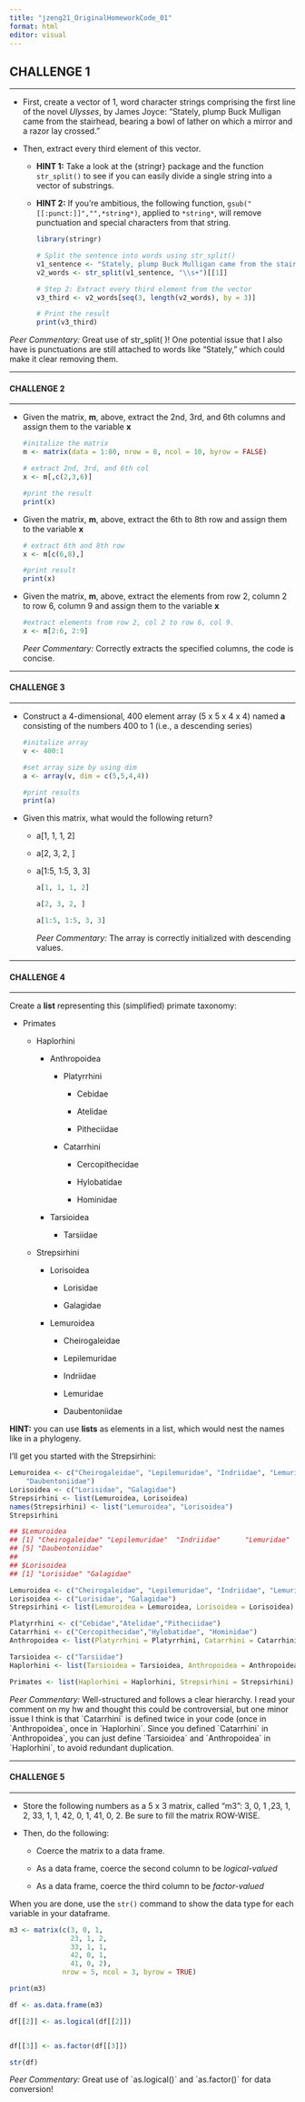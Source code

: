 ```yaml
---
title: "jzeng21_OriginalHomeworkCode_01"
format: html
editor: visual
---
```


## **CHALLENGE 1**

------------------------------------------------------------------------

-   First, create a vector of 1, word character strings comprising the first line of the novel *Ulysses*, by James Joyce: “Stately, plump Buck Mulligan came from the stairhead, bearing a bowl of lather on which a mirror and a razor lay crossed.”

-   Then, extract every third element of this vector.

    -   **HINT 1:** Take a look at the {stringr} package and the function `str_split()` to see if you can easily divide a single string into a vector of substrings.

    -   **HINT 2:** If you’re ambitious, the following function, `gsub("[[:punct:]]","",*string*)`, applied to `*string*`, will remove punctuation and special characters from that string.

        ```r

        library(stringr)

        # Split the sentence into words using str_split()
        v1_sentence <- "Stately, plump Buck Mulligan came from the stairhead, bearing a bowl of lather on which a mirror and a razor lay crossed."
        v2_words <- str_split(v1_sentence, "\\s+")[[1]]

        # Step 2: Extract every third element from the vector
        v3_third <- v2_words[seq(3, length(v2_words), by = 3)]

        # Print the result
        print(v3_third)
        ```

*Peer Commentary:* Great use of str_split( )! One potential issue that I also have is punctuations are still attached to words like "Stately," which could make it clear removing them.

------------------------------------------------------------------------

#### **CHALLENGE 2**

------------------------------------------------------------------------

-   Given the matrix, **m**, above, extract the 2nd, 3rd, and 6th columns and assign them to the variable **x**

    ```r

    #initalize the matrix 
    m <- matrix(data = 1:80, nrow = 8, ncol = 10, byrow = FALSE)

    # extract 2nd, 3rd, and 6th col
    x <- m[,c(2,3,6)]

    #print the result
    print(x)

    ```

-   Given the matrix, **m**, above, extract the 6th to 8th row and assign them to the variable **x**

    ```r

    # extract 6th and 8th row
    x <- m[c(6,8),]

    #print result
    print(x)
    ```

-   Given the matrix, **m**, above, extract the elements from row 2, column 2 to row 6, column 9 and assign them to the variable **x**

    ```r

    #extract elements from row 2, col 2 to row 6, col 9.
    x <- m[2:6, 2:9]
    ```

    *Peer Commentary:* Correctly extracts the specified columns, the code is concise.

------------------------------------------------------------------------

#### **CHALLENGE 3**

------------------------------------------------------------------------

-   Construct a 4-dimensional, 400 element array (5 x 5 x 4 x 4) named **a** consisting of the numbers 400 to 1 (i.e., a descending series)

    ```r

    #initalize array
    v <- 400:1 

    #set array size by using dim
    a <- array(v, dim = c(5,5,4,4))

    #print results
    print(a)
    ```

-   Given this matrix, what would the following return?

    -   a\[1, 1, 1, 2\]

    -   a\[2, 3, 2, \]

    -   a\[1:5, 1:5, 3, 3\]

        ```r

        a[1, 1, 1, 2] 

        a[2, 3, 2, ]

        a[1:5, 1:5, 3, 3]
        ```

        *Peer Commentary:* The array is correctly initialized with descending values.

------------------------------------------------------------------------

#### **CHALLENGE 4**

------------------------------------------------------------------------

Create a **list** representing this (simplified) primate taxonomy:

-   Primates

    -   Haplorhini

        -   Anthropoidea

            -   Platyrrhini

                -   Cebidae

                -   Atelidae

                -   Pitheciidae

            -   Catarrhini

                -   Cercopithecidae

                -   Hylobatidae

                -   Hominidae

        -   Tarsioidea

            -   Tarsiidae

    -   Strepsirhini

        -   Lorisoidea

            -   Lorisidae

            -   Galagidae

        -   Lemuroidea

            -   Cheirogaleidae

            -   Lepilemuridae

            -   Indriidae

            -   Lemuridae

            -   Daubentoniidae

**HINT:** you can use **lists** as elements in a list, which would nest the names like in a phylogeny.

I’ll get you started with the Strepsirhini:

``` r
Lemuroidea <- c("Cheirogaleidae", "Lepilemuridae", "Indriidae", "Lemuridae",
    "Daubentoniidae")
Lorisoidea <- c("Lorisidae", "Galagidae")
Strepsirhini <- list(Lemuroidea, Lorisoidea)
names(Strepsirhini) <- list("Lemuroidea", "Lorisoidea")
Strepsirhini
```

``` r
## $Lemuroidea
## [1] "Cheirogaleidae" "Lepilemuridae"  "Indriidae"      "Lemuridae"     
## [5] "Daubentoniidae"
## 
## $Lorisoidea
## [1] "Lorisidae" "Galagidae"
```

```r
Lemuroidea <- c("Cheirogaleidae", "Lepilemuridae", "Indriidae", "Lemuridae", "Daubentoniidae")
Lorisoidea <- c("Lorisidae", "Galagidae")
Strepsirhini <- list(Lemuroidea = Lemuroidea, Lorisoidea = Lorisoidea)

Platyrrhini <- c("Cebidae","Atelidae","Pitheciidae")
Catarrhini <- c("Cercopithecidae","Hylobatidae", "Hominidae")
Anthropoidea <- list(Platyrrhini = Platyrrhini, Catarrhini = Catarrhini)

Tarsioidea <- c("Tarsiidae")
Haplorhini <- list(Tarsioidea = Tarsioidea, Anthropoidea = Anthropoidea, Catarrhini = Catarrhini)

Primates <- list(Haplorhini = Haplorhini, Strepsirhini = Strepsirhini)
```

*Peer Commentary:* Well-structured and follows a clear hierarchy. I read your comment on my hw and thought this could be controversial, but one minor issue I think is that \`Catarrhini\` is defined twice in your code (once in \`Anthropoidea\`, once in \`Haplorhini\`. Since you defined \`Catarrhini\` in \`Anthropoidea\`, you can just define \`Tarsioidea\` and \`Anthropoidea\` in \`Haplorhini\`, to avoid redundant duplication.

------------------------------------------------------------------------

#### **CHALLENGE 5**

------------------------------------------------------------------------

-   Store the following numbers as a 5 x 3 matrix, called “m3”: 3, 0, 1 ,23, 1, 2, 33, 1, 1, 42, 0, 1, 41, 0, 2. Be sure to fill the matrix ROW-WISE.

-   Then, do the following:

    -   Coerce the matrix to a data frame.

    -   As a data frame, coerce the second column to be *logical-valued*

    -   As a data frame, coerce the third column to be *factor-valued*

When you are done, use the `str()` command to show the data type for each variable in your dataframe.

```r
m3 <- matrix(c(3, 0, 1, 
               23, 1, 2, 
               33, 1, 1, 
               42, 0, 1, 
               41, 0, 2), 
             nrow = 5, ncol = 3, byrow = TRUE)

print(m3)

df <- as.data.frame(m3)

df[[2]] <- as.logical(df[[2]])


df[[3]] <- as.factor(df[[3]])

str(df)
```

*Peer Commentary:* Great use of \`as.logical()\` and \`as.factor()\` for data conversion!
